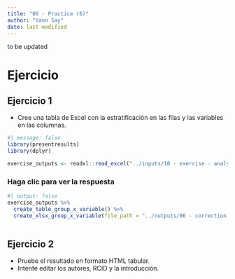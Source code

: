 ```yaml
---
title: "06 - Practice (6)"
author: "Yann Say"
date: last-modified
---
```


to be updated

# Ejercicio

## Ejercicio 1

- Cree una tabla de Excel con la estratificación en las filas y las variables en las columnas.


```r
#| message: false
library(presentresults)
library(dplyr)
```

```r
exercise_outputs <- readxl::read_excel("../inputs/10 - exercise - analysis_to_review.xlsx")

```

::: {.callout-tip collapse="true" appearance="minimal"}
### Haga clic para ver la respuesta


```r
#| output: false
exercise_outputs %>% 
  create_table_group_x_variable() %>% 
  create_xlsx_group_x_variable(file_path = "../outputs/06 - correction - group_x_variable_table.xlsx", overwrite = T) 
  
```
:::

## Ejercicio 2

- Pruebe el resultado en formato HTML tabular.
- Intente editar los autores, RCID y la introducción.

